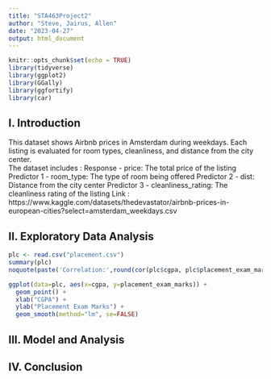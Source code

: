 ```yaml
---
title: "STA463Project2"
author: "Steve, Jairus, Allen"
date: "2023-04-27"
output: html_document
---
```


```r
knitr::opts_chunk$set(echo = TRUE)
library(tidyverse)
library(ggplot2)
library(GGally)
library(ggfortify)
library(car)
```


## I. Introduction  

 This dataset shows Airbnb prices in Amsterdam during weekdays. Each listing is evaluated for room types, cleanliness, and distance from the city center.  
The dataset includes :
Response - price: The total price of the listing 
Predictor 1 - room_type: The type of room being offered 
Predictor 2 - dist: Distance from the city center 
Predictor 3 - cleanliness_rating: The cleanliness rating of the listing 
Link : https://www.kaggle.com/datasets/thedevastator/airbnb-prices-in-european-cities?select=amsterdam_weekdays.csv


  
## II. Exploratory Data Analysis  
 
```r
plc <- read.csv("placement.csv")
summary(plc)
noquote(paste('Correlation:',round(cor(plc$cgpa, plc$placement_exam_marks), 2)))
```

```r
ggplot(data=plc, aes(x=cgpa, y=placement_exam_marks)) +
  geom_point() +
  xlab("CGPA") +
  ylab("Placement Exam Marks") +
  geom_smooth(method="lm", se=FALSE)
```
  
## III. Model and Analysis

## IV. Conclusion

